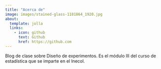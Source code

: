 ```yaml
---
title: "Acerca de"
image: images/stained-glass-1181864_1920.jpg
about:
  template: jolla
  links:
    - icon: github
      text: Github
      href: https://github.com
---
```


Blog de clase sobre Diseño de experimentos. Es el módulo III del curso de estadística que se imparte en el Inecol.


